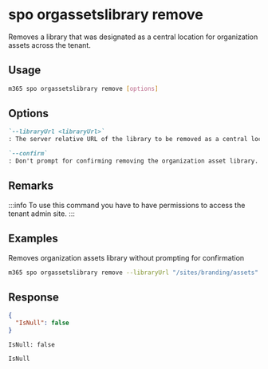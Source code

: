 
# spo orgassetslibrary remove

Removes a library that was designated as a central location for organization assets across the tenant.

## Usage

```sh
m365 spo orgassetslibrary remove [options]
```

## Options

```md defintion-list
`--libraryUrl <libraryUrl>`
: The server relative URL of the library to be removed as a central location for organization assets.

`--confirm`
: Don't prompt for confirming removing the organization asset library.
```

<Global />

## Remarks

:::info
To use this command you have to have permissions to access the tenant admin site.
:::

## Examples

Removes organization assets library without prompting for confirmation

```sh
m365 spo orgassetslibrary remove --libraryUrl "/sites/branding/assets" --confirm
```

## Response

<Tabs>
  <TabItem value="json" label="JSON">

  ```json
  {
    "IsNull": false
  }
  ```

  </TabItem>
  <TabItem value="text" label="Text">

  ```text
  IsNull: false
  ```

  </TabItem>
  <TabItem value="csv" label="CSV">

  ```csv
  IsNull
  ```

  </TabItem>
</Tabs>
